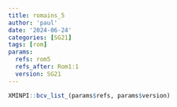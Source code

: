 ```yaml
---
title: romains_5
author: 'paul'
date: '2024-06-24'
categories: [SG21]
tags: [rom]
params:
  refs: rom5
  refs_after: Rom1:1
  version: SG21
---
```


```r
XMINPI::bcv_list_(params$refs, params$version)
```

